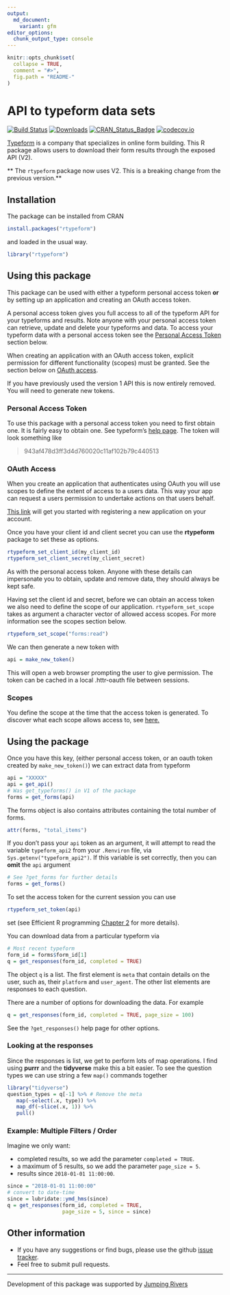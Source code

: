 ```yaml
---
output:
  md_document:
    variant: gfm
editor_options: 
  chunk_output_type: console
---
```


<!-- README.md is generated from README.Rmd. Please edit that file -->

```r
knitr::opts_chunk$set(
  collapse = TRUE,
  comment = "#>",
  fig.path = "README-"
)
```

# API to typeform data sets
[![Build Status](https://travis-ci.org/csgillespie/rtypeform.svg?branch=master)](https://travis-ci.org/csgillespie/rtypeform)
[![Downloads](https://cranlogs.r-pkg.org/badges/rtypeform?color=brightgreen)](https://cran.r-project.org/package=rtypeform)
[![CRAN_Status_Badge](https://www.r-pkg.org/badges/version/rtypeform)](https://cran.r-project.org/package=rtypeform)
[![codecov.io](https://codecov.io/github/csgillespie/rtypeform/coverage.svg?branch=master)](https://codecov.io/github/csgillespie/rtypeform?branch=master)

[Typeform](https://www.typeform.com/) is a company that specializes in online form building. 
This R package allows users to download their form results through the exposed API (V2).

** The `rtypeform` package now uses V2. This is a breaking change from the previous version.**

## Installation

The package can be installed from CRAN

```r
install.packages("rtypeform")
```

and loaded in the usual way.

```r
library("rtypeform")
```

## Using this package

This package can be used with either a typeform personal access token __or__ 
by setting up an application and creating an OAuth access token. 

A personal access token gives you full access to all of the typeform API for your typeforms and results. Note anyone with your personal access token can retrieve, update and delete your typeforms and data. To access your typeform data with a personal access token see the [Personal Access Token](#pat) section below. 

When creating an application with an OAuth access token, explicit permission for different functionality (scopes) must be granted. See the section below on [OAuth access](#oauth). 

If you have previously used the version 1 API this is now entirely removed. You will need
to generate new tokens.

### Personal Access Token {#pat}

To use this package with a personal access token you need to first obtain one. It is fairly easy to obtain one. 
See typeform's [help page](https://developer.typeform.com/get-started/personal-access-token/). The
token will look something like

> 943af478d3ff3d4d760020c11af102b79c440513

### OAuth Access {#oauth}

When you create an application that authenticates using OAuth you will use scopes to define the extent of access to a users data. This way your app can request a users permission to undertake actions on that users behalf. 

[This link](https://developer.typeform.com/get-started/applications/) will get you started with registering a new application on your account. 

Once you have your client id and client secret you can use the __rtypeform__ package to set these as options. 

```r
rtypeform_set_client_id(my_client_id)
rtypeform_set_client_secret(my_client_secret)
```

As with the personal access token. Anyone with these details can impersonate you to obtain, update and remove data, they should always be kept safe.

Having set the client id and secret, before we can obtain an access token we also need to define the scope of our application. `rtypeform_set_scope` takes as argument a character vector of allowed access scopes. For more information see the scopes section below. 

```r
rtypeform_set_scope("forms:read")
```

We can then generate a new token with

```r
api = make_new_token()
```

This will open a web browser prompting the user to give permission. The token can be cached in a local .httr-oauth file between sessions. 

### Scopes

You define the scope at the time that the access token is generated. To discover what each scope allows access to, see [here.](https://developer.typeform.com/get-started/scopes/)

## Using the package

Once you have this key, (either personal access token, or an oauth token created by `make_new_token()`) we can extract data from typeform

```r
api = "XXXXX"
api = get_api()
# Was get_typeforms() in V1 of the package
forms = get_forms(api)
```

The forms object is also contains attributes containing the total number of 
forms.

```r
attr(forms, "total_items")
```

If you don't pass your `api` token as an argument, it will attempt to read the variable
`typeform_api2` from your `.Renviron` file, via `Sys.getenv("typeform_api2")`. If 
this variable is set correctly, then you can __omit__ the `api` argument

```r
# See ?get_forms for further details
forms = get_forms()
```

To set the access token for the current session you can use

```r
rtypeform_set_token(api)
```
set (see Efficient R programming [Chapter 2](https://csgillespie.github.io/efficientR/set-up.html#renviron) for
more details).

You can download data from a particular typeform via
```r
# Most recent typeform
form_id = forms$form_id[1]
q = get_responses(form_id, completed = TRUE)
```

The object `q` is a list. The first element is `meta` that contain details on 
the user, such as, their `platform` and `user_agent`. The other list elements are
responses to each question.

There are a number of options for downloading the data. For example

```r
q = get_responses(form_id, completed = TRUE, page_size = 100)
```

See the `?get_responses()` help page for other options.

### Looking at the responses

Since the responses is list, we get to perform lots of map operations. I find using
__purrr__ and the __tidyverse__ make this a bit easier. To see the question types we
can use string a few `map()` commands together
```r
library("tidyverse")
question_types = q[-1] %>% # Remove the meta
   map(~select(.x, type)) %>%
   map_df(~slice(.x, 1)) %>%
   pull()
```


### Example: Multiple Filters / Order

Imagine we only want:

  * completed results, so we add the parameter `completed = TRUE`.
  * a maximum of 5 results, so we add the parameter `page_size = 5`.
  * results since `2018-01-01 11:00:00`.

```r
since = "2018-01-01 11:00:00"
# convert to date-time 
since = lubridate::ymd_hms(since)
q = get_responses(form_id, completed = TRUE, 
                  page_size = 5, since = since)
```

## Other information

 * If you have any suggestions or find bugs, please use the github [issue tracker](https://github.com/csgillespie/rtypeform/issues).
 * Feel free to submit pull requests.

---

Development of this package was supported by [Jumping Rivers](https://www.jumpingrivers.com)

